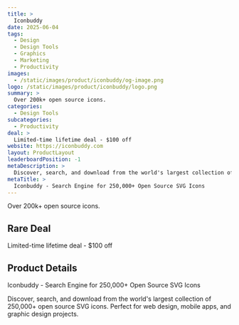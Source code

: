 ```yaml
---
title: >
  Iconbuddy
date: 2025-06-04
tags:
  - Design
  - Design Tools
  - Graphics
  - Marketing
  - Productivity
images:
  - /static/images/product/iconbuddy/og-image.png
logo: /static/images/product/iconbuddy/logo.png
summary: >
  Over 200k+ open source icons.
categories:
  - Design Tools
subcategories:
  - Productivity
deal: >
  Limited-time lifetime deal - $100 off
website: https://iconbuddy.com
layout: ProductLayout
leaderboardPosition: -1
metaDescription: >
  Discover, search, and download from the world's largest collection of 250,000+ open source SVG icons. Perfect for web design, mobile apps, and graphic design projects.
metaTitle: >
  Iconbuddy - Search Engine for 250,000+ Open Source SVG Icons
---
```

Over 200k+ open source icons.

## Rare Deal

Limited-time lifetime deal - $100 off

## Product Details

Iconbuddy - Search Engine for 250,000+ Open Source SVG Icons

Discover, search, and download from the world's largest collection of 250,000+ open source SVG icons. Perfect for web design, mobile apps, and graphic design projects.
